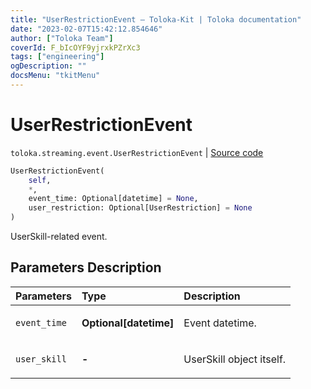 ```yaml
---
title: "UserRestrictionEvent — Toloka-Kit | Toloka documentation"
date: "2023-02-07T15:42:12.854646"
author: ["Toloka Team"]
coverId: F_bIcOYF9yjrxkPZrXc3
tags: ["engineering"]
ogDescription: ""
docsMenu: "tkitMenu"
---
```


# UserRestrictionEvent
`toloka.streaming.event.UserRestrictionEvent` | [Source code](https://github.com/Toloka/toloka-kit/blob/v1.1.3/src/streaming/event.py#L95)

```python
UserRestrictionEvent(
    self,
    *,
    event_time: Optional[datetime] = None,
    user_restriction: Optional[UserRestriction] = None
)
```

UserSkill-related event.

## Parameters Description

| Parameters | Type | Description |
| :----------| :----| :-----------|
`event_time`|**Optional\[datetime\]**|<p>Event datetime.</p>
`user_skill`|**-**|<p>UserSkill object itself.</p>